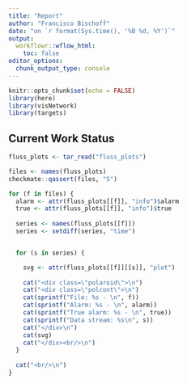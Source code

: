 ```yaml
---
title: "Report"
author: "Francisco Bischoff"
date: "on `r format(Sys.time(), '%B %d, %Y')`"
output:
  workflowr::wflow_html:
    toc: false
editor_options:
  chunk_output_type: console
---
```


```{=html}
<style>
div.polaroid {
  width: 80%;
  height: auto;
  margin-left: auto;
  margin-right: auto;
  background-color: white;
  box-shadow: 0 4px 8px 0 rgba(0, 0, 0, 0.2), 0 6px 20px 0 rgba(0, 0, 0, 0.19);
}

svg.svglite {
  width: 100%; 
  height: auto;
}

div.polcont {
  text-align: center;
  padding-top: 15px;
  font-weight: bold;
}
</style>
```
```r
knitr::opts_chunk$set(echo = FALSE)
library(here)
library(visNetwork)
library(targets)
```

## Current Work Status

```r

fluss_plots <- tar_read("fluss_plots")

files <- names(fluss_plots)
checkmate::qassert(files, "S")

for (f in files) {
  alarm <- attr(fluss_plots[[f]], "info")$alarm
  true <- attr(fluss_plots[[f]], "info")$true
  
  series <- names(fluss_plots[[f]])
  series <- setdiff(series, "time")


  for (s in series) {

    svg <- attr(fluss_plots[[f]][[s]], "plot")
   
    cat("<div class=\"polaroid\">\n")
    cat("<div class=\"polcont\">\n")
    cat(sprintf("File: %s - \n", f))
    cat(sprintf("Alarm: %s - \n", alarm))
    cat(sprintf("True alarm: %s - \n", true))
    cat(sprintf("Data stream: %s\n", s))
    cat("</div>\n")
    cat(svg)
    cat("</div><br/>\n")
  }
  
  cat("<br/>\n")
}

```
